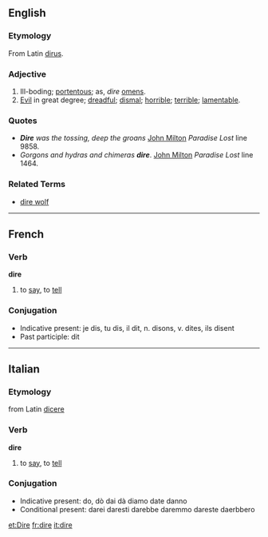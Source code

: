 ==English==
===Etymology===
From Latin [[dirus]].
===Adjective===
# Ill-boding; [[portentous]]; as, ''dire'' [[omen]]s.
# [[Evil]] in great degree; [[dreadful]]; [[dismal]]; [[horrible]]; [[terrible]]; [[lamentable]].

===Quotes===
* '''''Dire''' was the tossing, deep the groans'' [[John Milton]] ''Paradise Lost'' line 9858.
* ''Gorgons and hydras and chimeras '''dire'''''. [[John Milton]] ''Paradise Lost'' line 1464.

===Related Terms===
*[[dire wolf]]
----

==French==
===Verb===
'''dire'''

# to [[say]], to [[tell]]

===Conjugation===
*Indicative present: je dis, tu dis, il dit, n. disons, v. dites, ils disent
*Past participle: dit

----

==Italian==
===Etymology===
from Latin [[dicere]]

===Verb===
'''dire'''

#to [[say]], to [[tell]]

===Conjugation===
*Indicative present: do, dò dai dà diamo date danno
*Conditional present: darei daresti darebbe daremmo dareste daerbbero

[[et:Dire]]
[[fr:dire]]
[[it:dire]]